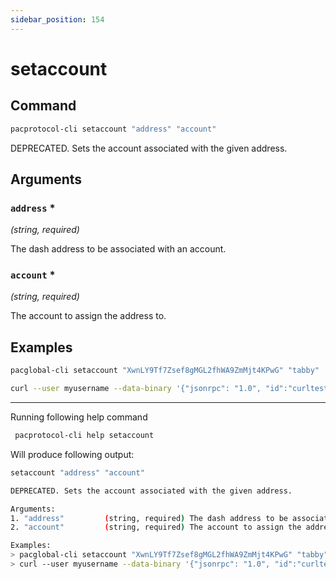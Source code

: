 ```yaml
---
sidebar_position: 154
---
```


# setaccount
## Command

```bash
pacprotocol-cli setaccount "address" "account"
```

DEPRECATED. Sets the account associated with the given address.



## Arguments

### `address` <span class='asterisk'>*</span>
*(string, required)*

The dash address to be associated with an account.


### `account` <span class='asterisk'>*</span>
*(string, required)*

The account to assign the address to.


## Examples
```bash
pacglobal-cli setaccount "XwnLY9Tf7Zsef8gMGL2fhWA9ZmMjt4KPwG" "tabby"
```

```bash
curl --user myusername --data-binary '{"jsonrpc": "1.0", "id":"curltest", "method": "setaccount", "params": ["XwnLY9Tf7Zsef8gMGL2fhWA9ZmMjt4KPwG", "tabby"] }' -H 'content-type: text/plain;' http://127.0.0.1:1111/
```


___

Running following help command
```bash
 pacprotocol-cli help setaccount
```
Will produce following output:


```bash
setaccount "address" "account"

DEPRECATED. Sets the account associated with the given address.

Arguments:
1. "address"         (string, required) The dash address to be associated with an account.
2. "account"         (string, required) The account to assign the address to.

Examples:
> pacglobal-cli setaccount "XwnLY9Tf7Zsef8gMGL2fhWA9ZmMjt4KPwG" "tabby"
> curl --user myusername --data-binary '{"jsonrpc": "1.0", "id":"curltest", "method": "setaccount", "params": ["XwnLY9Tf7Zsef8gMGL2fhWA9ZmMjt4KPwG", "tabby"] }' -H 'content-type: text/plain;' http://127.0.0.1:1111/

```


